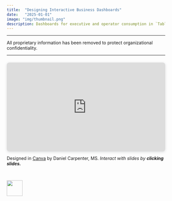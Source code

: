 ```yaml
---
title:  "Designing Interactive Business Dashboards"
date:   "2025-01-01"
image: "img/thumbnail.png"
description: Dashboards for executive and operator consumption in `Tableau`, `Shiny + bslib`, and `Power BI`.
---
```


---

::: {.callout-note title="Note: Proprietary Information Withheld"}

All proprietary information has been removed to protect organizational confidentiality.

:::

<!-- > This repository showcases shareable projects displaying advanced **dashboarding techniques** in finance and operations.   -->

---

<div style="position: relative; width: 100%; height: 0; padding-top: 56.2500%;
 padding-bottom: 0; box-shadow: 0 2px 8px 0 rgba(63,69,81,0.16); margin-top: 1.6em; margin-bottom: 0.9em; overflow: hidden;
 border-radius: 8px; will-change: transform;">
  <iframe loading="lazy" style="position: absolute; width: 100%; height: 100%; top: 0; left: 0; border: none; padding: 0;margin: 0;"
    src="https://www.canva.com/design/DAGxfKm-hEA/1X2LtUPdYETjPNHAdjITrA/view?embed" allowfullscreen="allowfullscreen" allow="fullscreen">
  </iframe>
</div>
Designed in <a href="https:&#x2F;&#x2F;www.canva.com&#x2F;design&#x2F;DAGxfKm-hEA&#x2F;1X2LtUPdYETjPNHAdjITrA&#x2F;view?utm_content=DAGxfKm-hEA&amp;utm_campaign=designshare&amp;utm_medium=embeds&amp;utm_source=link" target="_blank" rel="noopener">Canva</a> by Daniel Carpenter, MS. *Interact with slides by **clicking slides.*** 


<br>

[<img src = '/docs/img/go-back.png' height=50 >](../)
